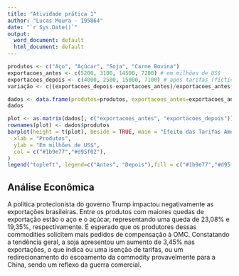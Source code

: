 ---
title: "Atividade prática 1"
author: "Lucas Moura - 195864"
date: "`r Sys.Date()`"
output:
  word_document: default
  html_document: default
---

```{r Conjuntos}
produtos <- c("Aço", "Açúcar", "Soja", "Carne Bovina")
exportacoes_antes <- c(5200, 3100, 14500, 7200) # em milhões de US$
exportacoes_depois <- c(4000, 2500, 15000, 7100) # após tarifas (fictício)
variação <- c((exportacoes_depois-exportacoes_antes)/exportacoes_antes*100)
```
```{r Data}
dados <- data.frame(produtos=produtos, exportacoes_antes=exportacoes_antes, exportacoes_depois=exportacoes_depois, variação=variação)
dados
```
```{r plot}
plot <- as.matrix(dados[, c("exportacoes_antes", "exportacoes_depois")])
rownames(plot) <- dados$produtos
barplot(height = t(plot), beside = TRUE, main = "Efeito das Tarifas Americanas\n nas Exportações Brasileiras",
  xlab = "Produtos",
  ylab = "Em milhões de US$",
  col = c("#1b9e77","#d95f02"),
)
legend("topleft", legend=c("Antes", "Depois"),fill = c("#1b9e77","#d95f02"), bty="n" )
```

## Análise Econômica
A política protecionista do governo Trump impactou negativamente as exportações brasileiras. Entre os produtos com maiores quedas de exportação estão o aço e o açúcar, representando uma queda de 23,08% e 19,35%, respectivamente. É esperado que os produtores dessas commodities solicitem mais pedidos de compensação à OMC.
Constatando a tendência geral, a soja apresentou um aumento de 3,45% nas exportações, o que indica ou uma isenção de tarifas, ou um redirecionamento do escoamento da commodity provavelmente para a China, sendo um reflexo da guerra comercial.